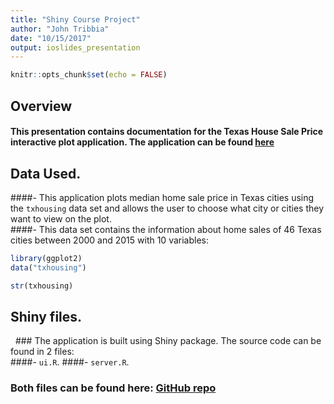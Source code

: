 ```yaml
---
title: "Shiny Course Project"
author: "John Tribbia"
date: "10/15/2017"
output: ioslides_presentation
---
```


```r
knitr::opts_chunk$set(echo = FALSE)
```
## Overview
  
#### This presentation contains documentation for the Texas House Sale Price interactive plot application. The application can be found [**here**](https://johntribbia.shinyapps.io/shiny-app-reproducible-research/)

## Data Used. 
####- This application plots median home sale price in Texas cities using the `txhousing` data set and allows the user to choose what city or cities they want to view on the plot.  
####- This data set contains the information about home sales of 46 Texas cities between 2000 and 2015 with 10 variables:
  
```r
library(ggplot2)
data("txhousing")
```

```r
str(txhousing)
```

## Shiny files. 
  
### The application is built using Shiny package. The source code can be found in 2 files:  
####- `ui.R`. 
####- `server.R`. 
  
### Both files can be found here: [GitHub repo](https://github.com/johntribbia/shiny-app-reproducible-research)
